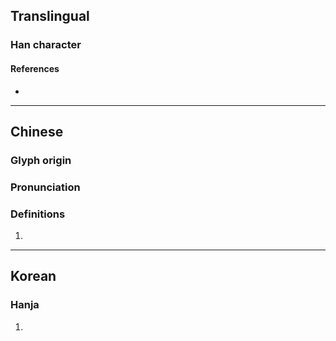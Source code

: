 {{character info/new}}
==Translingual==

===Han character===
{{Han char|rn=94|rad=犬|as=06|sn=9|four=43250|canj=KHIJ|ids=⿰犭戎}}

====References====
* {{Han ref|kx=0710.270|dkj=20384|dj=1123.020|hdz=21342.170|uh=72E8|ud=29416|bh=CFC0|bd=53184}}

----

==Chinese==
{{zh-forms}}

===Glyph origin===
{{Han etym}}

===Pronunciation===
{{zh-pron
|m=róng
|c=jung4
|mc=y
|oc=y
|cat=
}}

===Definitions===
{{zh-hanzi}}

# {{rfdef|zh}}

----

==Korean==

===Hanja===
{{ko-hanja|hangeul=융|eumhun=}}

# {{defn|lang=ko|sort=犬06}}
